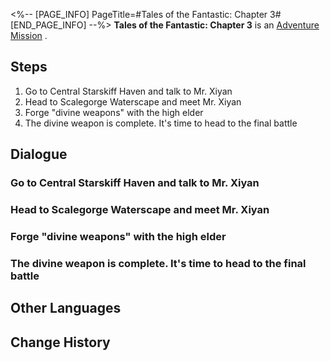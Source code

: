 <%-- [PAGE_INFO]
PageTitle=#Tales of the Fantastic: Chapter 3#
[END_PAGE_INFO] --%>
{{Stub|Dialogue, characters, and location(s)}}
{{Mission Infobox
|id            = 8002231
|title         = 
|image         = Mission Tales of the Fantastic: Chapter 3.png
|type          = Adventure
|event_name    = 
|chapter       = 
|requirements  = [[Adventure Mission]] ''[[Tales of the Fantastic: Chapter 2]]'' completed
|summary       = Mr. Xiyan has completed his stories, and surprisingly, he managed to find investors for them! If his stories succeed in the market, Mellow-Golden-Mayor may soon become Meager-Goner-Minor!
|characters    = <!--characters that appear in this mission-->
|startLocation = <!--location as it intially appears on the mission screen-->
|world         = <!--i.e. Penacony-->
|area          = <!--i.e. A Child's Dream-->
|prev          = 
|next          = 
|exp           = 
|credits       = 30000
|stellarJade   = 
|other         = {{Card List|Traveler's Guide*3|delim=;}}
}}
'''Tales of the Fantastic: Chapter 3''' is an [[Adventure Mission]]<!--in [world]-->.

==Steps==
# Go to Central Starskiff Haven and talk to Mr. Xiyan
# Head to Scalegorge Waterscape and meet Mr. Xiyan
# Forge "divine weapons" with the high elder
# The divine weapon is complete. It's time to head to the final battle

<!--
==Gameplay Notes==

--><!--
==Trial Character==

-->
==Dialogue==
{{Stub Dialogue}}
===Go to Central Starskiff Haven and talk to Mr. Xiyan===
{{Mission Description|type=adventure|location=<!--to be added-->|It's time to go listen to what Mr. Xiyan will make up for the next part of the story. Hopefully he'll hold himself back this time and don't write any more ridiculous twists and turns... Never mind. That's not gonna happen.}}
{{Dialogue Start}}
:{{tx}}
{{Dialogue End}}

===Head to Scalegorge Waterscape and meet Mr. Xiyan===
{{Mission Description|type=adventure|location=<!--to be added-->|update|Mr. Xiyan invites you to meet him at Scalegorge Waterscape and says he prepared a "small surprise" for you. This sounds incredibly fishy, but he would never dare to hurt you out of all people. Just go.}}
{{Dialogue Start}}
:{{tx}}
{{Dialogue End}}

===Forge "divine weapons" with the high elder===
{{Mission Description|type=adventure|location=<!--to be added-->|update|Under Mr. Xiyan's direction, you're going to be playing against this "high elder" and drawing a perfect conclusion for this legendary tale. Thankfully this old thespian seems a little more reliable than Mr. Xiyan.}}
{{Dialogue Start}}
:{{tx}}
{{Dialogue End}}

===The divine weapon is complete. It's time to head to the final battle===
{{Mission Description|type=adventure|location=<!--to be added-->|update|The divine weapon has been completed, and victory is within reach. Mr. Xiyan is becoming more and more excited as he tells the story. His eyes are open wide as saucers and his voice gets louder and louder: "At this time, there is only one thought in (Trailblazer)'s head &mdash; The Lord Ravager must be destroyed so the Xianzhou can remain in peace."}}
{{Dialogue Start}}
:{{tx}}
{{Dialogue End}}

==Other Languages==
{{Other Languages
|en   = Tales of the Fantastic: Chapter 3
|zhs  = 评书奇谭•第三回
|zht  = 評書奇譚•第三回
|ja   = 講談奇譚・第三回
|ko   = 진기한 이야기•제3장
|es   = Narraciones extraordinarias: acto 3
|fr   = Contes fantastiques &mdash; Chapitre 3
|ru   = Чудесные сказания. Глава III
|th   = เรื่องเล่าขานตำนานการผจญภัย: บทที่ 3
|vi   = Kỳ Truyện Bình Thư 3
|de   = Geschichten des Fantastischen &ndash; Kapitel 3
|id   = Dongeng Luar Biasa - Bag. 3
|pt   = Contos do Fantástico - Capítulo 3
}}

==Change History==
{{Change History|1.2}}
